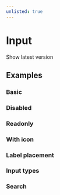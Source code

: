 ```yaml
---
unlisted: true
---
```



# Input

<div className="flex gap-2">
  <DeprecatedTag message="2.6.0" />
  <RedirectTag link={'/docs/components/input'}>Show latest version</RedirectTag>
</div>

## Examples

### Basic

<InputLegacyPlayground />

### Disabled

<InputLegacyDisabledPlayground />

### Readonly

<InputLegacyReadonlyPlayground />

### With icon

<InputLegacyWithIconPlayground />

### Label placement

<InputLegacyLabelsPlayground />

### Input types

<InputLegacyTypesPlayground height="15rem" />

### Search

<InputLegacySearchPlayground />
